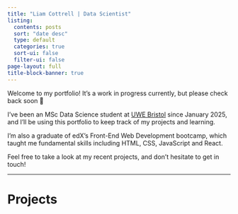 ```yaml
---
title: "Liam Cottrell | Data Scientist"
listing:
  contents: posts
  sort: "date desc"
  type: default
  categories: true
  sort-ui: false
  filter-ui: false
page-layout: full
title-block-banner: true
---
```


<p>Welcome to my portfolio! It's a work in progress currently, but please check back soon 🙂</p>

<p>I've been an MSc Data Science student at <a href="https://uwe.ac.uk" target="_blank">UWE Bristol</a> since January 2025, and I'll be using this portfolio to keep track of my projects and learning.</p>

<p>I'm also a graduate of edX's Front-End Web Development bootcamp, which taught me fundamental skills including HTML, CSS, JavaScript and React.</p>

<p>Feel free to take a look at my recent projects, and don't hesitate to get in touch!</p>

------------------------------------------------------------------------

# Projects
